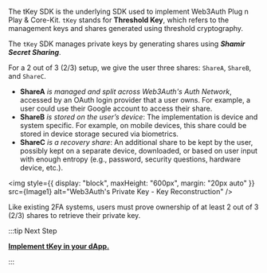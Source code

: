 
The tKey SDK is the underlying SDK used to implement Web3Auth Plug n Play & Core-Kit. `tKey` stands for **Threshold Key**, which refers to the
management keys and shares generated using threshold cryptography.

The `tKey` SDK manages private keys by generating shares using **_Shamir Secret Sharing_**.

For a 2 out of 3 (2/3) setup, we give the user three shares: `ShareA`, `ShareB`, and `ShareC`.

- **ShareA** _is managed and split across Web3Auth's Auth Network_, accessed by an OAuth login provider that a user owns. For example, a user could
  use their Google account to access their share.
- **ShareB** _is stored on the user’s device_: The implementation is device and system specific. For example, on mobile devices, this share could be
  stored in device storage secured via biometrics.
- **ShareC** _is a recovery share_: An additional share to be kept by the user, possibly kept on a separate device, downloaded, or based on user input
  with enough entropy (e.g., password, security questions, hardware device, etc.).

<img style={{ display: "block", maxHeight: "600px", margin: "20px auto" }} src={Image1} alt="Web3Auth's Private Key - Key Reconstruction" />

Like existing 2FA systems, users must prove ownership of at least 2 out of 3 (2/3) shares to retrieve their private key.

:::tip Next Step

**[Implement tKey in your dApp.](/sdk/core-kit/tkey/install)**

:::
